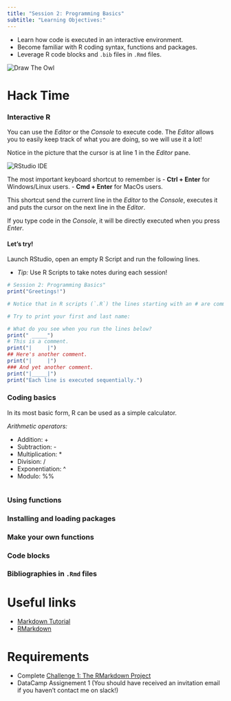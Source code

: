 ```yaml
---
title: "Session 2: Programming Basics"
subtitle: "Learning Objectives:"
---
```


- Learn how code is executed in an interactive environment.
- Become familiar with R coding syntax, functions and packages.
- Leverage R code blocks and `.bib` files in `.Rmd` files.

![](https://www.forimpact.org/wp-content/uploads/2014/01/HowToDrawOwl.jpg "Draw The Owl")


# Hack Time

### Interactive R

You can use the *Editor* or the *Console* to execute code.
The *Editor* allows you to easily keep track of what you are doing, so we will use it a lot!

Notice in the picture that the cursor is at line 1 in the *Editor* pane.

![](https://d33wubrfki0l68.cloudfront.net/8a64bb047429d7ae0e2acae35c40e421e6439bf6/80e5d/diagrams/rstudio-editor.png "RStudio IDE")

The most important keyboard shortcut to remember is
- **Ctrl + Enter** for Windows/Linux users.
- **Cmd + Enter** for MacOs users.

This shortcut send the current line in the *Editor* to the *Console*, executes it and puts the cursor on the next line in the *Editor*.

If you type code in the *Console*, it will be directly executed when you press *Enter*.

#### Let's try!


Launch RStudio, open an empty R Script and run the following lines.

- *Tip:* Use R Scripts to take notes during each session!

```r
# Session 2: Programming Basics"
print("Greetings!")

# Notice that in R scripts (`.R`) the lines starting with an # are comments.

# Try to print your first and last name:

# What do you see when you run the lines below?
print(" _____")
# This is a comment.
print("|     |")
## Here's another comment.
print("|     |")
### And yet another comment.
print("|_____|")
print("Each line is executed sequentially.")

```


### Coding basics

In its most basic form, R can be used as a simple calculator.

_Arithmetic operators:_

- Addition:       +
- Subtraction:    -
- Multiplication: *
- Division:       /
- Exponentiation: ^
- Modulo:         %%


```r

```

### Using functions

### Installing and loading packages

### Make your own functions

### Code blocks

### Bibliographies in `.Rmd` files

# Useful links
- [Markdown Tutorial](https://commonmark.org/help/tutorial/)
- [RMarkdown](https://r4ds.had.co.nz/r-markdown.html)

# Requirements
- Complete [Challenge 1: The RMarkdown Project](https://classroom.github.com/a/d59eA_be)
- DataCamp Assignement 1 (You should have received an invitation email if you haven't contact me on slack!)

